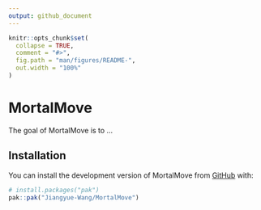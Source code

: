 ```yaml
---
output: github_document
---
```


<!-- README.md is generated from README.Rmd. Please edit that file -->

```r
knitr::opts_chunk$set(
  collapse = TRUE,
  comment = "#>",
  fig.path = "man/figures/README-",
  out.width = "100%"
)
```

# MortalMove

<!-- badges: start -->
<!-- badges: end -->

The goal of MortalMove is to ...

## Installation

You can install the development version of MortalMove from [GitHub](https://github.com/) with:

``` r
# install.packages("pak")
pak::pak("Jiangyue-Wang/MortalMove")
```


